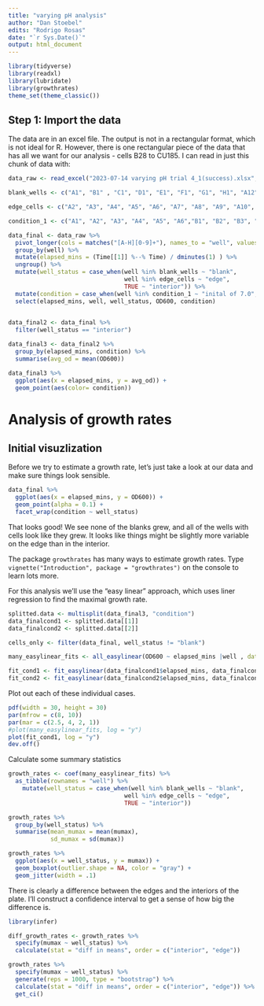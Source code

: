 ```yaml
---
title: "varying pH analysis"
author: "Dan Stoebel"
edits: "Rodrigo Rosas"
date: "`r Sys.Date()`"
output: html_document
---
```


```r
library(tidyverse)
library(readxl)
library(lubridate)
library(growthrates)
theme_set(theme_classic())
```

## Step 1: Import the data

The data are in an excel file. The output is not in a rectangular format, which is not ideal for R. However, there is one rectangular piece of the data that has all we want for our analysis - cells B28 to CU185. I can read in just this chunk of data with:
```r
data_raw <- read_excel("2023-07-14 varying pH trial 4_1(success).xlsx", range = "B28:CU221")
```


```r
blank_wells <- c("A1", "B1" , "C1", "D1", "E1", "F1", "G1", "H1", "A12", "B12", "C12", "D12", "E12", "F12","G12", "H12")

edge_cells <- c("A2", "A3", "A4", "A5", "A6", "A7", "A8", "A9", "A10", "A11","H2", "H3", "H4", "H5", "H6", "H7", "H8", "H9", "H10", "H11")

condition_1 <- c("A1", "A2", "A3", "A4", "A5", "A6","B1", "B2", "B3", "B4", "B5", "B6", "C1", "C2", "C3", "C4", "C5", "C6", "D1", "D2", "D3", "D4", "D5", "D6", "E1", "E2", "E3", "E4", "E5", "E6", "F1", "F2", "F3", "F4", "F5", "F6", "G1", "G2", "G3", "G4", "G5", "G6", "H1", "H2", "H3", "H4", "H5", "H6")
```

```r
data_final <- data_raw %>% 
  pivot_longer(cols = matches("[A-H][0-9]+"), names_to = "well", values_to = "OD600") %>% 
  group_by(well) %>% 
  mutate(elapsed_mins = (Time[[1]] %--% Time) / dminutes(1) ) %>% 
  ungroup() %>%
  mutate(well_status = case_when(well %in% blank_wells ~ "blank",
                                 well %in% edge_cells ~ "edge",
                                 TRUE ~ "interior")) %>%
  mutate(condition = case_when(well %in% condition_1 ~ "inital of 7.0", TRUE ~ "intial of 7.5")) %>%
  select(elapsed_mins, well, well_status, OD600, condition)
  
```

```r
data_final2 <- data_final %>%
  filter(well_status == "interior")
```

```r
data_final3 <- data_final2 %>%
  group_by(elapsed_mins, condition) %>%
  summarise(avg_od = mean(OD600))
```
```r
data_final3 %>%
  ggplot(aes(x = elapsed_mins, y = avg_od)) + 
  geom_point(aes(color= condition))
```
# Analysis of growth rates

## Initial visuzlization

Before we try to estimate a growth rate, let's just take a look at our data and make sure things look sensible.

```r
data_final %>% 
  ggplot(aes(x = elapsed_mins, y = OD600)) +
  geom_point(alpha = 0.1) +
  facet_wrap(condition ~ well_status)
```
That looks good! We see none of the blanks grew, and all of the wells with cells look like they grew. It looks like things might be slightly more variable on the edge than in the interior.


The package `growthrates` has many ways to estimate growth rates. Type `vignette("Introduction", package = "growthrates")` on the console to learn lots more.

For this analysis we'll use the "easy linear" approach, which uses liner regression to find the maximal growth rate.
```r
splitted.data <- multisplit(data_final3, "condition")
data_finalcond1 <- splitted.data[[1]]
data_finalcond2 <- splitted.data[[2]]
```

```r
cells_only <- filter(data_final, well_status != "blank")

many_easylinear_fits <- all_easylinear(OD600 ~ elapsed_mins |well , data = cells_only)
```

```r
fit_cond1 <- fit_easylinear(data_finalcond1$elapsed_mins, data_finalcond1$avg_od)
fit_cond2 <- fit_easylinear(data_finalcond2$elapsed_mins, data_finalcond2$avg_od)
```

Plot out each of these individual cases.
```r
pdf(width = 30, height = 30)
par(mfrow = c(8, 10))
par(mar = c(2.5, 4, 2, 1))
#plot(many_easylinear_fits, log = "y")
plot(fit_cond1, log = "y")
dev.off()
```


Calculate some summary statistics
```r
growth_rates <- coef(many_easylinear_fits) %>% 
  as_tibble(rownames = "well") %>% 
    mutate(well_status = case_when(well %in% blank_wells ~ "blank",
                                 well %in% edge_cells ~ "edge",
                                 TRUE ~ "interior")) 

growth_rates %>% 
  group_by(well_status) %>% 
  summarise(mean_mumax = mean(mumax),
            sd_mumax = sd(mumax))
```


```r
growth_rates %>% 
  ggplot(aes(x = well_status, y = mumax)) +
  geom_boxplot(outlier.shape = NA, color = "gray") +
  geom_jitter(width = .1)
```
There is clearly a difference between the edges and the interiors of the plate. I'll construct a confidence interval to get a sense of how big the difference is.

```r
library(infer)

diff_growth_rates <- growth_rates %>% 
  specify(mumax ~ well_status) %>% 
  calculate(stat = "diff in means", order = c("interior", "edge"))

growth_rates %>% 
  specify(mumax ~ well_status) %>% 
  generate(reps = 1000, type = "bootstrap") %>% 
  calculate(stat = "diff in means", order = c("interior", "edge")) %>% 
  get_ci()

```

